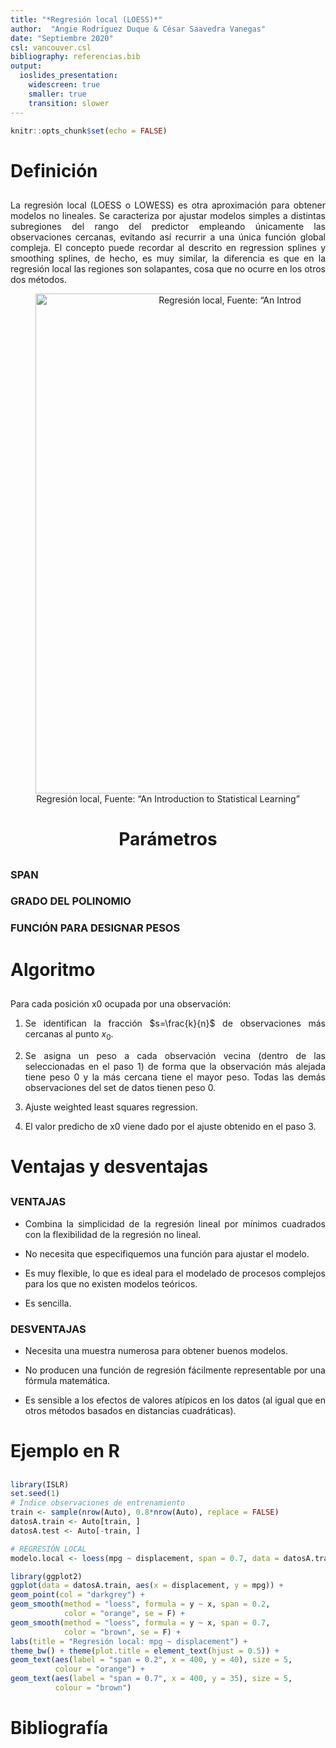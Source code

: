 ```yaml
---
title: "*Regresión local (LOESS)*"
author:  "Angie Rodríguez Duque & César Saavedra Vanegas"
date: "Septiembre 2020"
csl: vancouver.csl
bibliography: referencias.bib
output:
  ioslides_presentation:
    widescreen: true 
    smaller: true 
    transition: slower
---
```


```r
knitr::opts_chunk$set(echo = FALSE)
```

# Definición
##
<div style="text-align: justify">

La regresión local (LOESS o LOWESS) es otra aproximación para obtener modelos no lineales. Se caracteriza por ajustar modelos simples a distintas subregiones del rango del predictor empleando únicamente las observaciones cercanas, evitando así recurrir a una única función global compleja. El concepto puede recordar al descrito en regression splines y smoothing splines, de hecho, es muy similar, la diferencia es que en la regresión local las regiones son solapantes, cosa que no ocurre en los otros dos métodos.

<div/>

<center>
![Regresión local, Fuente: "An Introduction to Statistical Learning"](G1.png "Regresión local"){width=800px}

# Parámetros
##
<div style="text-align: justify">

### SPAN


### GRADO DEL POLINOMIO


### FUNCIÓN PARA DESIGNAR PESOS


<div/>

# Algoritmo
##
<div style="text-align: justify">

Para cada posición x0 ocupada por una observación:

1. Se identifican la fracción $s=\frac{k}{n}$ de observaciones más cercanas al punto $x_{0}$.

2. Se asigna un peso a cada observación vecina (dentro de las seleccionadas en el paso 1) de forma que la observación más alejada tiene peso 0 y la más cercana tiene el mayor peso. Todas las demás observaciones del set de datos tienen peso 0.

3. Ajuste weighted least squares regression.

4. El valor predicho de x0 viene dado por el ajuste obtenido en el paso 3.


<div/>

# Ventajas y desventajas
##
<div style="text-align: justify">

### **VENTAJAS**

* Combina la simplicidad de la regresión lineal por mínimos cuadrados con la flexibilidad de la regresión no lineal.

* No necesita que especifiquemos una función para ajustar el modelo.

* Es muy flexible, lo que es ideal para el modelado de procesos complejos para los que no existen modelos teóricos.

* Es sencilla.

### **DESVENTAJAS**

* Necesita una muestra numerosa para obtener buenos modelos.

* No producen una función de regresión fácilmente representable por una fórmula matemática.

* Es sensible a los efectos de valores atípicos en los datos (al igual que en otros métodos basados en distancias cuadráticas).

<div/>

# Ejemplo en R
##
<div style="text-align: justify">

```r
library(ISLR)
set.seed(1)
# Índice observaciones de entrenamiento
train <- sample(nrow(Auto), 0.8*nrow(Auto), replace = FALSE)
datosA.train <- Auto[train, ]
datosA.test <- Auto[-train, ]

# REGRESIÓN LOCAL
modelo.local <- loess(mpg ~ displacement, span = 0.7, data = datosA.train)

library(ggplot2)
ggplot(data = datosA.train, aes(x = displacement, y = mpg)) +
geom_point(col = "darkgrey") +
geom_smooth(method = "loess", formula = y ~ x, span = 0.2, 
            color = "orange", se = F) +
geom_smooth(method = "loess", formula = y ~ x, span = 0.7, 
            color = "brown", se = F) +
labs(title = "Regresión local: mpg ~ displacement") +
theme_bw() + theme(plot.title = element_text(hjust = 0.5)) +
geom_text(aes(label = "span = 0.2", x = 400, y = 40), size = 5, 
          colour = "orange") +
geom_text(aes(label = "span = 0.7", x = 400, y = 35), size = 5, 
          colour = "brown")
```

<div/>


# Bibliografía
##
<div style="text-align: justify">


<div/>
